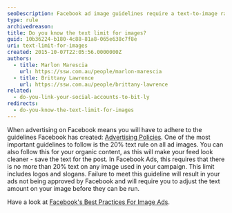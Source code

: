```yaml
---
seoDescription: Facebook ad image guidelines require a text-to-image ratio of no more than 20% to ensure a clean and engaging user experience.
type: rule
archivedreason:
title: Do you know the text limit for images?
guid: 10b36224-b180-4c88-81a8-065e638c7f8e
uri: text-limit-for-images
created: 2015-10-07T22:05:56.0000000Z
authors:
  - title: Marlon Marescia
    url: https://ssw.com.au/people/marlon-marescia
  - title: Brittany Lawrence
    url: https://ssw.com.au/people/brittany-lawrence
related:
  - do-you-link-your-social-accounts-to-bit-ly
redirects:
  - do-you-know-the-text-limit-for-images
---
```


When advertising on Facebook means you will have to adhere to the guidelines Facebook has created: [Advertising Policies](https://www.facebook.com/policies/ads/). One of the most important guidelines to follow is the 20% text rule on all ad images. You can also follow this for your organic content, as this will make your feed look cleaner - save the text for the post.
In Facebook Ads, this requires that there is no more than 20% text on any image used in your campaign. This limit includes logos and slogans. Failure to meet this guideline will result in your ads not being approved by Facebook and will require you to adjust the text amount on your image before they can be run.

Have a look at [Facebook's Best Practices For Image Ads](https://www.facebook.com/business/help/388369961318508?id=1240182842783684).
